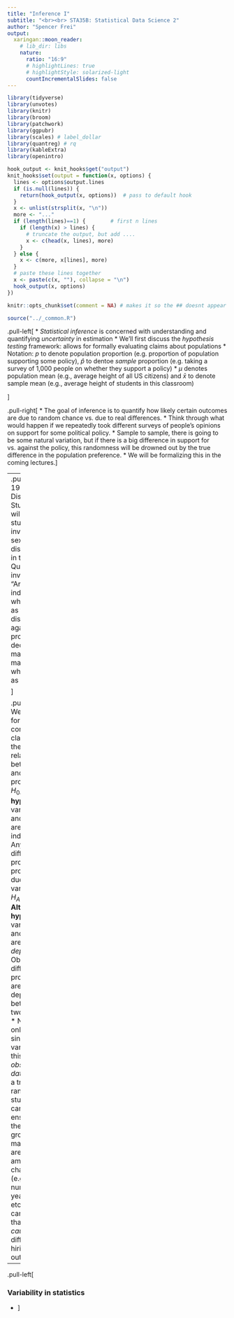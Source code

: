 ```yaml
---
title: "Inference I"
subtitle: "<br><br> STA35B: Statistical Data Science 2"
author: "Spencer Frei"
output:
  xaringan::moon_reader:
    # lib_dir: libs
    nature:
      ratio: "16:9"
      # highlightLines: true
      # highlightStyle: solarized-light
      countIncrementalSlides: false
---
```

  


  
```r
library(tidyverse)
library(unvotes)
library(knitr)
library(broom)
library(patchwork)
library(ggpubr)
library(scales) # label_dollar 
library(quantreg) # rq
library(kableExtra)
library(openintro)

hook_output <- knit_hooks$get("output")
knit_hooks$set(output = function(x, options) {
  lines <- options$output.lines
  if (is.null(lines)) {
    return(hook_output(x, options))  # pass to default hook
  }
  x <- unlist(strsplit(x, "\n"))
  more <- "..."
  if (length(lines)==1) {        # first n lines
    if (length(x) > lines) {
      # truncate the output, but add ....
      x <- c(head(x, lines), more)
    }
  } else {
    x <- c(more, x[lines], more)
  }
  # paste these lines together
  x <- paste(c(x, ""), collapse = "\n")
  hook_output(x, options)
})

knitr::opts_chunk$set(comment = NA) # makes it so the ## doesnt appear in output for chunks

source("../_common.R")
```
.pull-left[ 
* *Statistical inference* is concerned with understanding and quantifying *uncertainty* in estimation
* We'll first discuss the *hypothesis testing* framework: allows for formally evaluating claims about populations
* Notation: $p$ to denote population proportion (e.g. proportion of population supporting some policy), $\hat p$ to dentoe *sample* proportion (e.g. taking a survey  of 1,000 people on whether they support a policy)
* $\mu$ denotes population mean (e.g., average height of all US citizens) and $\bar x$ to denote sample mean (e.g., average height of students in this classroom)

]

.pull-right[
* The goal of inference is to quantify how likely certain outcomes are due to random chance vs. due to real differences.
* Think through what would happen if we repeatedly took different surveys of people's opinions on support for some political policy.
* Sample to sample, there is going to be some natural variation, but if there is a big difference in support for vs. against the policy, this randomness will be drowned out by the true difference in the population preference.
* We will be formalizing this in the coming lectures.
]


---
.pull-left[ 
### 1970s Discrimination Study
* We will look at a study investigating sex discrimination in the 1970s
* Question we investigate: "Are individuals who identify as female discriminated against in promotion decisions made by their managers who identify as male?"
```r
openintro::sex_discrimination
table(sex_discrimination)
```

]

.pull-right[
<!-- * Note that we only have a single variable, and this is *observational data*.  Without a truly randomized study, with care taken to ensure that the two groups (here: male/female) are equal among other characteristics (e.g. seniority, number of years worked, etc.) our statistical inference may not be valid.  But let us -->
* We can formulate two competing claims about the relationship between sex and promotions:
  - $H_0$, **Null hypothesis**: variables `sex` and `decision` are independent.  Any observed differences in proportions promoted are due to natural variability   
  - $H_A$, **Alternative hypothesis**: variables `sex` and `decision` are *dependent*.  Observed differences in proportions are due to dependence between the two variables.
* Note that we only have a single variable, and this is *observational data*.  Without a truly randomized study, with care taken to ensure that the two groups (here: male/female) are equal among other characteristics (e.g. seniority, number of years worked, etc.), we cannot say that sex *caused* differences in hiring outcomes.  
]

---
.pull-left[

### Variability in statistics
* 
]